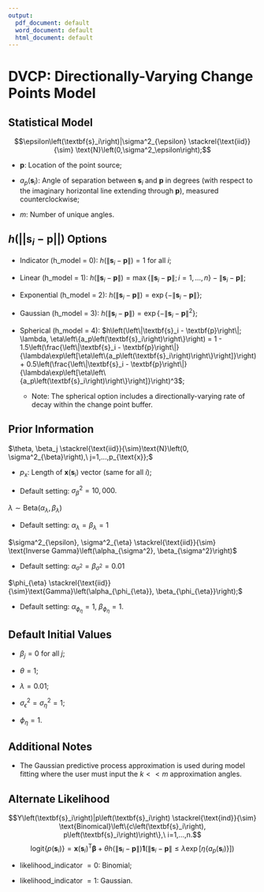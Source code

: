 ```yaml
---
output:
  pdf_document: default
  word_document: default
  html_document: default
---
```

# DVCP: Directionally-Varying Change Points Model

## Statistical Model
\begin{align}Y_{i} = \textbf{x}\left(\textbf{s}_i\right)^{\text{T}} \boldsymbol{\beta} + \theta h(\left\|\textbf{s}_i - \textbf{p}\right\|) \boldsymbol{1}{\left(\left\|\textbf{s}_i - \textbf{p}\right\| \leq \lambda \exp\left[ \eta\left\{a_p\left(\textbf{s}_i\right)\right\}\right]\right)} + \epsilon\left(\textbf{s}_i\right),\ i=1,...,n;\end{align}
$$\epsilon\left(\textbf{s}_i\right)|\sigma^2_{\epsilon} \stackrel{\text{iid}}{\sim} \text{N}\left(0,\sigma^2_\epsilon\right);$$

\begin{align*}\begin{split} &\boldsymbol{\eta} = \left\{\eta\left(\text{z}_1\right), \hdots, \eta\left(\text{z}_m\right) \right\}^{\text{T}} | \sigma^2_{\eta}, \phi_{\eta} \sim \text{MVN}\left\{\boldsymbol{0}_m, \sigma^2_{\eta} \Sigma\left(\phi_{\eta}\right)\right\},\\
&\Sigma\left(\phi_{\eta}\right)_{ij} = \exp\left[-\phi_{\eta}\min\left\{|\text{z}_i - \text{z}_j|,\ 2\pi - \max\left(\text{z}_i, \text{z}_j\right) + \min\left(\text{z}_i, \text{z}_j\right)\right\}\right]\end{split}\end{align*}

* $\textbf{p}$:  Location of the point source;

*  $a_p\left(\textbf{s}_i\right)$:  Angle of separation between $\textbf{s}_i$ and $\textbf{p}$ in degrees (with respect to the imaginary horizontal line extending through $\textbf{p}$), measured counterclockwise; 

* $m$:  Number of unique angles.

## $h\left(||\textbf{s}_i - \textbf{p}||\right)$ Options
  
* Indicator (h_model = 0):  $h\left(\left\|\textbf{s}_i - \textbf{p}\right\|\right) = 1$ for all $i$;

* Linear (h_model =   1):  $h\left(\left\|\textbf{s}_i - \textbf{p}\right\|\right) = \max\left\{\left\|\textbf{s}_i - \textbf{p}\right\|; i=1,\hdots,n\right\} - \left\|\textbf{s}_i - \textbf{p}\right\|$;
  
* Exponential (h_model = 2):  $h\left(\left\|\textbf{s}_i - \textbf{p}\right\|\right) = \exp\left\{-\left\|\textbf{s}_i - \textbf{p}\right\|\right\}$;
  
* Gaussian (h_model = 3):  $h\left(\left\|\textbf{s}_i - \textbf{p}\right\|\right) = \exp\left\{-\left\|\textbf{s}_i - \textbf{p}\right\|^2\right\}$;

* Spherical (h_model = 4):  $h\left(\left\|\textbf{s}_i - \textbf{p}\right\|; \lambda, \eta\left\{a_p\left(\textbf{s}_i\right)\right\}\right) = 1 - 1.5\left(\frac{\left\|\textbf{s}_i - \textbf{p}\right\|}{\lambda\exp\left[\eta\left\{a_p\left(\textbf{s}_i\right)\right\}\right]}\right) + 0.5\left(\frac{\left\|\textbf{s}_i - \textbf{p}\right\|}{\lambda\exp\left[\eta\left\{a_p\left(\textbf{s}_i\right)\right\}\right]}\right)^3$;

  * Note:  The spherical option includes a directionally-varying rate of decay within the change point buffer.

## Prior Information
$\theta, \beta_j \stackrel{\text{iid}}{\sim}\text{N}\left(0, \sigma^2_{\beta}\right),\ j=1,...,p_{\text{x}};$

* $p_{\text{x}}$: Length of $\textbf{x}\left(\textbf{s}_i\right)$ vector (same for all $i$);

* Default setting: $\sigma^2_{\beta} = 10,000.$

$\lambda \sim \text{Beta}\left(\alpha_{\lambda}, \beta_{\lambda}\right)$

* Default setting: $\alpha_{\lambda} = \beta_{\lambda} = 1$

$\sigma^2_{\epsilon}, \sigma^2_{\eta} \stackrel{\text{iid}}{\sim} \text{Inverse Gamma}\left(\alpha_{\sigma^2}, \beta_{\sigma^2}\right)$

* Default setting:  $\alpha_{\sigma^2} = \beta_{\sigma^2} = 0.01$

$\phi_{\eta} \stackrel{\text{iid}}{\sim}\text{Gamma}\left(\alpha_{\phi_{\eta}}, \beta_{\phi_{\eta}}\right);$

* Default setting: $\alpha_{\phi_{\eta}} = 1$, $\beta_{\phi_{\eta}} = 1.$

## Default Initial Values
* $\beta_j = 0$ for all $j$;

* $\theta = 1$;

* $\lambda = 0.01$;

* $\sigma^2_{\epsilon} = \sigma^2_{\eta} = 1$;

* $\phi_{\eta} = 1$.

## Additional Notes
*  The Gaussian predictive process approximation is used during model fitting where the user must input the $k << m$ approximation angles.

## Alternate Likelihood
$$Y\left(\textbf{s}_i\right)|p\left(\textbf{s}_i\right) \stackrel{\text{ind}}{\sim} \text{Binomical}\left\{c\left(\textbf{s}_i\right), p\left(\textbf{s}_i\right)\right\},\ i=1,...,n.$$
$$\text{logit}\left\{p\left(\textbf{s}_i\right)\right\} = \textbf{x}\left(\textbf{s}_i\right)^{\text{T}} \boldsymbol{\beta} + \theta h(\left\|\textbf{s}_i - \textbf{p}\right\|) \boldsymbol{1}{\left(\left\|\textbf{s}_i - \textbf{p}\right\| \leq \lambda \exp\left[ \eta\left\{a_p\left(\textbf{s}_i\right)\right\}\right]\right)}$$


* likelihood_indicator $= 0$: Binomial; 

* likelihood_indicator $= 1$: Gaussian.
